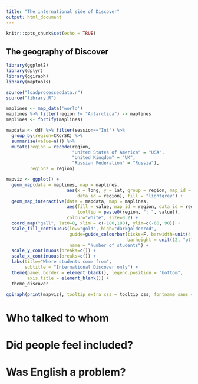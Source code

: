```yaml
---
title: "The international side of Discover"
output: html_document
---
```


```r
knitr::opts_chunk$set(echo = TRUE)
```

## The geography of Discover

```r
library(ggplot2)
library(dplyr)
library(ggiraph)
library(maptools)

source("loadprocesseddata.r")
source("library.R")

maplines <- map_data('world')
maplines %>% filter(region != "Antarctica") -> maplines
maplines <- fortify(maplines)

mapdata <- ddf %>% filter(session=="Int") %>%
  group_by(region=CRorSK) %>% 
  summarise(value=n()) %>% 
  mutate(region = recode(region,
                         "United States of America" = "USA",
                         "United Kingdom" = "UK",
                         "Russian Federation" = "Russia"),
         region2 = region)

mapviz <- ggplot() +
  geom_map(data = maplines, map = maplines,
                       aes(x = long, y = lat, group = region, map_id = region,
                           data_id = region), fill = "lightgrey") +
  geom_map_interactive(data = mapdata, map = maplines,
                       aes(fill = value, map_id = region, data_id = region, group = region,
                           tooltip = paste0(region, ": ", value)),
                       colour="white", size=0.2) +
  coord_map("gall", lat0=0, xlim = c(-180,180), ylim=c(-60, 90)) +
  scale_fill_continuous(low="gold", high="darkgoldenrod",
                        guide=guide_colourbar(ticks=F, barwidth=unit(4, "cm"),
                                              barheight = unit(12, "pt")),
                        name = "Number of students") +
  scale_y_continuous(breaks=c()) +
  scale_x_continuous(breaks=c()) +
  labs(title="Where students come from",
       subtitle = "International Discover only") +
  theme(panel.border = element_blank(), legend.position = "bottom",
        axis.title = element_blank()) +
  theme_discover
```

```r
ggiraph(print(mapviz), tooltip_extra_css = tooltip_css, fontname_sans = "Gill Sans MT, Gill Sans, sans-serif", width_svg = 6, height_svg = 4, width = 1)
```

# Who talked to whom

# Did people feel included?

# Was English a problem?